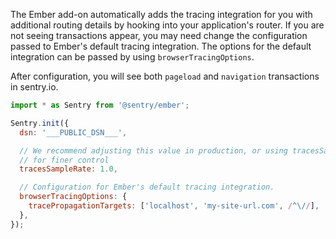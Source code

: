 The Ember add-on automatically adds the tracing integration for you with additional routing details by hooking into your application's router. If you are not seeing transactions appear, you may need change the configuration passed to Ember's default tracing integration. The options for the default integration can be passed by using `browserTracingOptions`.

After configuration, you will see both `pageload` and `navigation` transactions in sentry.io.

```javascript
import * as Sentry from '@sentry/ember';

Sentry.init({
  dsn: '___PUBLIC_DSN___',

  // We recommend adjusting this value in production, or using tracesSampler
  // for finer control
  tracesSampleRate: 1.0,

  // Configuration for Ember's default tracing integration.
  browserTracingOptions: {
    tracePropagationTargets: ['localhost', 'my-site-url.com', /^\//],
  },
});
```

